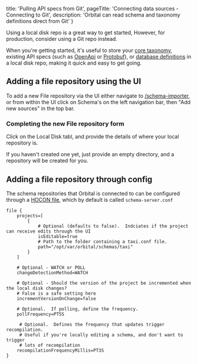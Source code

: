   title: 'Pulling API specs from Git',
  pageTitle: 'Connecting data sources - Connecting to Git',
  description: 'Orbital can read schema and taxonomy definitions direct from Git'
}

<Callout type='note'>
  Using a local disk repo is a great way to get started, However, for production, consider using a <NextLink
  href='/docs/connecting-data-sources/connecting-a-git-repo'>Git repo</NextLink> instead.
</Callout>

When you're getting started, it's useful to store your [core taxonomy](./overview#your-core-taxonomy), existing API specs (such as [OpenApi](../describing-data-sources/open-api) or [Protobuf](../describing-data-sources/protobuf)), or [database definitions](../describing-data-sources/databases)
in a local disk repo, making it quick and easy to get going.

## Adding a file repository using the UI
To add a new File repository via the UI either navigate to [/schema-importer](http://localhost:9022/schema-importer), or from within the UI
click on Schema's on the left navigation bar, then "Add new sources" in the top bar.

<ImageWithCaption src={AddSchemaSources.src} addLightBackground />

### Completing the new File repository form
Click on the Local Disk tabl, and provide the details of where your local repository is.

If you haven't created one yet, just provide an empty directory, and a repository will be created for you.

## Adding a file repository through config
The schema repositories that Orbital is connected to can be configured through a [HOCON file](/docs/deploying/configuring-orbital), which by default is called `schema-server.conf`

```hocon
file {
    projects=[
        {
            # Optional (defaults to false).  Indciates if the project can receive edits through the UI
            isEditable=true
            # Path to the folder containing a taxi.conf file.
            path="/opt/var/orbital/schemas/taxi"
        }
    ]

    # Optional - WATCH or POLL
    changeDetectionMethod=WATCH

    # Optional - Should the version of the project be incremented when the local disk changes?
    # False is a safe setting here
    incrementVersionOnChange=false

    # Optional.  If polling, define the frequency.
    pollFrequency=PT5S

     # Optional.  Defines the frequency that updates trigger recompilation.
     # Useful if you're locally editing a schema, and don't want to trigger
     # lots of recompilation
    recompilationFrequencyMillis=PT3S
}

```

<UnderConstruction />
